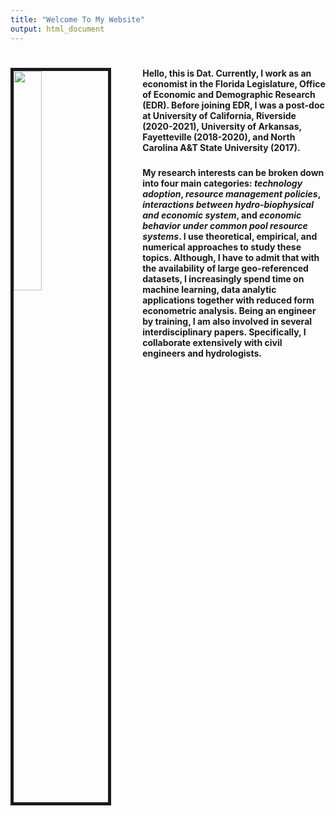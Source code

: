 ```yaml
---
title: "Welcome To My Website"
output: html_document
---
```


#
#
<link rel="stylesheet" href="style.css" type="text/css">

<img src="images/My_profile_pic_resized.jpg" style="width:30%; border:5px solid; margin-right: 50px" align="left">

<style>
body {
text-align: left}
</style>

<!-- <style> -->
<!-- body { -->
<!-- text-align: justify -->
<!-- font-style: italic; color: black -->
<!-- font-family: times new roman} -->
<!-- </style> -->

###
###
###
###
#### Hello, this is Dat. Currently, I work as an economist in the Florida Legislature, Office of Economic and Demographic Research (EDR). Before joining EDR, I was a post-doc at University of California, Riverside (2020-2021), University of Arkansas, Fayetteville (2018-2020), and North Carolina A&T State University (2017). 
###
###
###
###
###
###
###
###

#### **My research interests** can be broken down into four main categories: *technology adoption*, *resource management policies*, *interactions between hydro-biophysical and economic system*, and *economic behavior under common pool resource systems*. I use theoretical, empirical, and numerical approaches to study these topics. Although, I have to admit that with the availability of large geo-referenced datasets, I increasingly spend time on machine learning, data analytic applications together with reduced form econometric analysis. Being an engineer by training, I am also involved in several interdisciplinary papers. Specifically, I collaborate extensively with civil engineers and hydrologists.

#### 

<!-- ### **Technology Adoption** -->
<!-- ### -->
<!-- ### -->

<!-- ### -->
<!-- ### **Resource Management Policies** -->
<!-- ### -->

<!-- ### -->
<!-- ### **Interactions Between Hydro-Biophysical and Economic System** -->
<!-- ### -->

<!-- ### -->
<!-- ### **Economic Behavior Under Common Pool Resource Systems** -->
<!-- ### -->


